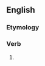 ==English==

===Etymology===
{{suffix|en|prove|eth|nocat=1}}

===Verb===
{{head|en|verb form}}

# {{en-archaic third-person singular of|prove}}
